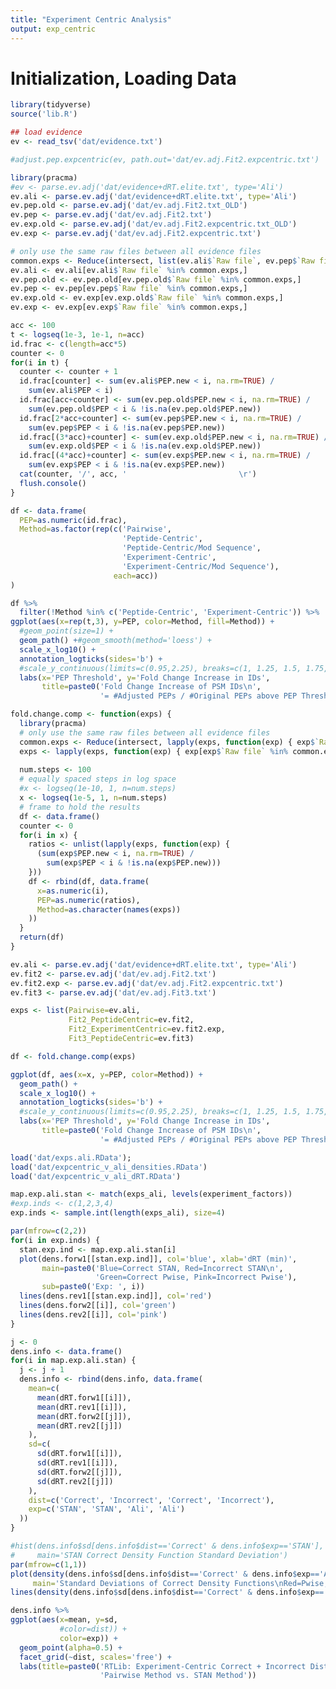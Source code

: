 ```yaml
---
title: "Experiment Centric Analysis"
output: exp_centric
---
```


# Initialization, Loading Data

```r
library(tidyverse)
source('lib.R')

## load evidence
ev <- read_tsv('dat/evidence.txt')

#adjust.pep.expcentric(ev, path.out='dat/ev.adj.Fit2.expcentric.txt')

```

```r
library(pracma)
#ev <- parse.ev.adj('dat/evidence+dRT.elite.txt', type='Ali')
ev.ali <- parse.ev.adj('dat/evidence+dRT.elite.txt', type='Ali')
ev.pep.old <- parse.ev.adj('dat/ev.adj.Fit2.txt_OLD')
ev.pep <- parse.ev.adj('dat/ev.adj.Fit2.txt')
ev.exp.old <- parse.ev.adj('dat/ev.adj.Fit2.expcentric.txt_OLD')
ev.exp <- parse.ev.adj('dat/ev.adj.Fit2.expcentric.txt')

# only use the same raw files between all evidence files
common.exps <- Reduce(intersect, list(ev.ali$`Raw file`, ev.pep$`Raw file`, ev.pep.old$`Raw file`, ev.exp$`Raw file`))
ev.ali <- ev.ali[ev.ali$`Raw file` %in% common.exps,]
ev.pep.old <- ev.pep.old[ev.pep.old$`Raw file` %in% common.exps,]
ev.pep <- ev.pep[ev.pep$`Raw file` %in% common.exps,]
ev.exp.old <- ev.exp[ev.exp.old$`Raw file` %in% common.exps,]
ev.exp <- ev.exp[ev.exp$`Raw file` %in% common.exps,]

acc <- 100
t <- logseq(1e-3, 1e-1, n=acc)
id.frac <- c(length=acc*5)
counter <- 0
for(i in t) {
  counter <- counter + 1
  id.frac[counter] <- sum(ev.ali$PEP.new < i, na.rm=TRUE) / 
    sum(ev.ali$PEP < i)
  id.frac[acc+counter] <- sum(ev.pep.old$PEP.new < i, na.rm=TRUE) / 
    sum(ev.pep.old$PEP < i & !is.na(ev.pep.old$PEP.new))
  id.frac[2*acc+counter] <- sum(ev.pep$PEP.new < i, na.rm=TRUE) / 
    sum(ev.pep$PEP < i & !is.na(ev.pep$PEP.new))
  id.frac[(3*acc)+counter] <- sum(ev.exp.old$PEP.new < i, na.rm=TRUE) / 
    sum(ev.exp.old$PEP < i & !is.na(ev.exp.old$PEP.new))
  id.frac[(4*acc)+counter] <- sum(ev.exp$PEP.new < i, na.rm=TRUE) / 
    sum(ev.exp$PEP < i & !is.na(ev.exp$PEP.new))
  cat(counter, '/', acc, '                         \r')
  flush.console()
}

df <- data.frame(
  PEP=as.numeric(id.frac),
  Method=as.factor(rep(c('Pairwise', 
                         'Peptide-Centric',
                         'Peptide-Centric/Mod Sequence',
                         'Experiment-Centric',
                         'Experiment-Centric/Mod Sequence'), 
                       each=acc))
)

df %>%
  filter(!Method %in% c('Peptide-Centric', 'Experiment-Centric')) %>%
ggplot(aes(x=rep(t,3), y=PEP, color=Method, fill=Method)) +
  #geom_point(size=1) + 
  geom_path() +#geom_smooth(method='loess') +
  scale_x_log10() +
  annotation_logticks(sides='b') +
  #scale_y_continuous(limits=c(0.95,2.25), breaks=c(1, 1.25, 1.5, 1.75, 2, 2.25)) +
  labs(x='PEP Threshold', y='Fold Change Increase in IDs',
       title=paste0('Fold Change Increase of PSM IDs\n',
                    '= #Adjusted PEPs / #Original PEPs above PEP Threshold'))

```

```r

fold.change.comp <- function(exps) {
  library(pracma)
  # only use the same raw files between all evidence files
  common.exps <- Reduce(intersect, lapply(exps, function(exp) { exp$`Raw file` }))
  exps <- lapply(exps, function(exp) { exp[exp$`Raw file` %in% common.exps,]})
  
  num.steps <- 100
  # equally spaced steps in log space
  #x <- logseq(1e-10, 1, n=num.steps)
  x <- logseq(1e-5, 1, n=num.steps)
  # frame to hold the results
  df <- data.frame()
  counter <- 0
  for(i in x) {
    ratios <- unlist(lapply(exps, function(exp) {
      (sum(exp$PEP.new < i, na.rm=TRUE) / 
        sum(exp$PEP < i & !is.na(exp$PEP.new)))
    }))
    df <- rbind(df, data.frame(
      x=as.numeric(i),
      PEP=as.numeric(ratios),
      Method=as.character(names(exps))
    ))
  }
  return(df)
}

ev.ali <- parse.ev.adj('dat/evidence+dRT.elite.txt', type='Ali')
ev.fit2 <- parse.ev.adj('dat/ev.adj.Fit2.txt')
ev.fit2.exp <- parse.ev.adj('dat/ev.adj.Fit2.expcentric.txt')
ev.fit3 <- parse.ev.adj('dat/ev.adj.Fit3.txt')

exps <- list(Pairwise=ev.ali, 
             Fit2_PeptideCentric=ev.fit2, 
             Fit2_ExperimentCentric=ev.fit2.exp,
             Fit3_PeptideCentric=ev.fit3)

df <- fold.change.comp(exps)

ggplot(df, aes(x=x, y=PEP, color=Method)) +
  geom_path() +
  scale_x_log10() +
  annotation_logticks(sides='b') +
  #scale_y_continuous(limits=c(0.95,2.25), breaks=c(1, 1.25, 1.5, 1.75, 2, 2.25)) +
  labs(x='PEP Threshold', y='Fold Change Increase in IDs',
       title=paste0('Fold Change Increase of PSM IDs\n',
                    '= #Adjusted PEPs / #Original PEPs above PEP Threshold'))

```

```r

load('dat/exps.ali.RData');
load('dat/expcentric_v_ali_densities.RData')
load('dat/expcentric_v_ali_dRT.RData')

map.exp.ali.stan <- match(exps_ali, levels(experiment_factors))
#exp.inds <- c(1,2,3,4)
exp.inds <- sample.int(length(exps_ali), size=4)

par(mfrow=c(2,2))
for(i in exp.inds) {
  stan.exp.ind <- map.exp.ali.stan[i]
  plot(dens.forw1[[stan.exp.ind]], col='blue', xlab='dRT (min)', 
       main=paste0('Blue=Correct STAN, Red=Incorrect STAN\n',
                   'Green=Correct Pwise, Pink=Incorrect Pwise'),
       sub=paste0('Exp: ', i))
  lines(dens.rev1[[stan.exp.ind]], col='red')
  lines(dens.forw2[[i]], col='green')
  lines(dens.rev2[[i]], col='pink')
}

j <- 0
dens.info <- data.frame()
for(i in map.exp.ali.stan) {
  j <- j + 1
  dens.info <- rbind(dens.info, data.frame(
    mean=c(
      mean(dRT.forw1[[i]]),
      mean(dRT.rev1[[i]]),
      mean(dRT.forw2[[j]]),
      mean(dRT.rev2[[j]])
    ),
    sd=c(
      sd(dRT.forw1[[i]]),
      sd(dRT.rev1[[i]]),
      sd(dRT.forw2[[j]]),
      sd(dRT.rev2[[j]])
    ),
    dist=c('Correct', 'Incorrect', 'Correct', 'Incorrect'),
    exp=c('STAN', 'STAN', 'Ali', 'Ali')
  ))
}

#hist(dens.info$sd[dens.info$dist=='Correct' & dens.info$exp=='STAN'], breaks=10,
#     main='STAN Correct Density Function Standard Deviation')
par(mfrow=c(1,1))
plot(density(dens.info$sd[dens.info$dist=='Correct' & dens.info$exp=='Ali']), col='red',
     main='Standard Deviations of Correct Density Functions\nRed=Pwise, Blue=STAN')
lines(density(dens.info$sd[dens.info$dist=='Correct' & dens.info$exp=='STAN']), col='blue')

dens.info %>%
ggplot(aes(x=mean, y=sd, 
           #color=dist)) +
           color=exp)) +
  geom_point(alpha=0.5) +
  facet_grid(~dist, scales='free') +
  labs(title=paste0('RTLib: Experiment-Centric Correct + Incorrect Distributions\n',
                    'Pairwise Method vs. STAN Method'))

```